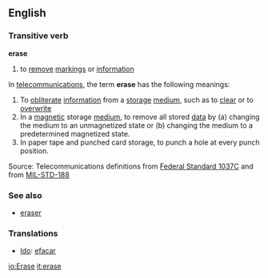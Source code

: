 ==English==
===Transitive verb===
'''erase'''
#to [[remove]] [[mark]]ings or [[information]]

In [[telecommunication]]s, the term '''erase''' has the following meanings: 
#To [[obliterate]] [[information]] from a [[storage]] [[medium]], such as to [[clear]] or to [[overwrite]]  
#In a [[magnetic]] storage [[medium]], to remove all stored [[data]] by (a) changing the medium to an unmagnetized state or (b) changing the medium to a predetermined magnetized state. 
#In paper tape and punched card storage, to punch a hole at every punch position.

Source: Telecommunications definitions from [[Federal Standard 1037C]] and from [[MIL-STD-188]]
===See also===
*[[eraser]]

===Translations===
*[[Ido]]: [[efacar]]

[[io:Erase]]
[[it:erase]]